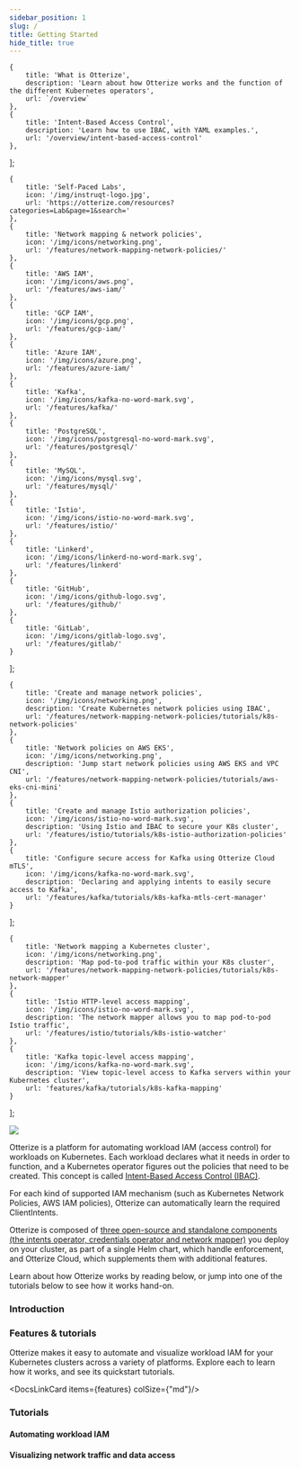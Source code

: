 ```yaml
---
sidebar_position: 1
slug: /
title: Getting Started
hide_title: true
---
```


    {
        title: 'What is Otterize',
        description: 'Learn about how Otterize works and the function of the different Kubernetes operators',
        url: `/overview`
    },
    {
        title: 'Intent-Based Access Control',
        description: 'Learn how to use IBAC, with YAML examples.',
        url: '/overview/intent-based-access-control'
    },
];

    {
        title: 'Self-Paced Labs',
        icon: '/img/instruqt-logo.jpg',
        url: 'https://otterize.com/resources?categories=Lab&page=1&search='
    },
    {
        title: 'Network mapping & network policies',
        icon: '/img/icons/networking.png',
        url: '/features/network-mapping-network-policies/'
    },
    {
        title: 'AWS IAM',
        icon: '/img/icons/aws.png',
        url: '/features/aws-iam/'
    },
    {
        title: 'GCP IAM',
        icon: '/img/icons/gcp.png',
        url: '/features/gcp-iam/'
    },
    {
        title: 'Azure IAM',
        icon: '/img/icons/azure.png',
        url: '/features/azure-iam/'
    },
    {
        title: 'Kafka',
        icon: '/img/icons/kafka-no-word-mark.svg',
        url: '/features/kafka/'
    },
    {
        title: 'PostgreSQL',
        icon: '/img/icons/postgresql-no-word-mark.svg',
        url: '/features/postgresql/'
    },
    {
        title: 'MySQL',
        icon: '/img/icons/mysql.svg',
        url: '/features/mysql/'
    },
    {
        title: 'Istio',
        icon: '/img/icons/istio-no-word-mark.svg',
        url: '/features/istio/'
    },
    {
        title: 'Linkerd',
        icon: '/img/icons/linkerd-no-word-mark.svg',
        url: '/features/linkerd'
    },
    {
        title: 'GitHub',
        icon: '/img/icons/github-logo.svg',
        url: '/features/github/'
    },
    {
        title: 'GitLab',
        icon: '/img/icons/gitlab-logo.svg',
        url: '/features/gitlab/'
    }
];

    {
        title: 'Create and manage network policies',
        icon: '/img/icons/networking.png',
        description: 'Create Kubernetes network policies using IBAC',
        url: '/features/network-mapping-network-policies/tutorials/k8s-network-policies'
    },
    {
        title: 'Network policies on AWS EKS',
        icon: '/img/icons/networking.png',
        description: 'Jump start network policies using AWS EKS and VPC CNI',
        url: '/features/network-mapping-network-policies/tutorials/aws-eks-cni-mini'
    },
    {
        title: 'Create and manage Istio authorization policies',
        icon: '/img/icons/istio-no-word-mark.svg',
        description: 'Using Istio and IBAC to secure your K8s cluster',
        url: '/features/istio/tutorials/k8s-istio-authorization-policies'
    },
    {
        title: 'Configure secure access for Kafka using Otterize Cloud mTLS',
        icon: '/img/icons/kafka-no-word-mark.svg',
        description: 'Declaring and applying intents to easily secure access to Kafka',
        url: '/features/kafka/tutorials/k8s-kafka-mtls-cert-manager'
    }
];

    {
        title: 'Network mapping a Kubernetes cluster',
        icon: '/img/icons/networking.png',
        description: 'Map pod-to-pod traffic within your K8s cluster',
        url: '/features/network-mapping-network-policies/tutorials/k8s-network-mapper'
    },
    {
        title: 'Istio HTTP-level access mapping',
        icon: '/img/icons/istio-no-word-mark.svg',
        description: 'The network mapper allows you to map pod-to-pod Istio traffic',
        url: '/features/istio/tutorials/k8s-istio-watcher'
    },
    {
        title: 'Kafka topic-level access mapping',
        icon: '/img/icons/kafka-no-word-mark.svg',
        description: 'View topic-level access to Kafka servers within your Kubernetes cluster',
        url: 'features/kafka/tutorials/k8s-kafka-mapping'
    }
];


<img className="tw-w-48 tw-mt-12 tw-mb-8" src="/img/otterize-logo-light.svg"/>

Otterize is a platform for automating workload IAM (access control) for workloads on Kubernetes.
Each workload declares what it needs in order to function, and a Kubernetes operator figures out the policies that need to be created. This concept is called [Intent-Based Access Control (IBAC)](/overview/intent-based-access-control).

For each kind of supported IAM mechanism (such as Kubernetes Network Policies, AWS IAM policies), Otterize can automatically learn the required ClientIntents.

Otterize is composed of [three open-source and standalone components (the intents operator, credentials operator and network mapper)](/overview) you deploy on your cluster, as part of a single Helm chart, which handle enforcement, and Otterize Cloud, which supplements them with additional features.

Learn about how Otterize works by reading below, or jump into one of the tutorials below to see how it works hand-on.
### Introduction

<DocsLinkCard items={introduction}/>

### Features & tutorials

Otterize makes it easy to automate and visualize workload IAM for your Kubernetes clusters across a variety of platforms. Explore each to learn how it works, and see its quickstart tutorials.

<DocsLinkCard items={features} colSize={"md"}/>

### Tutorials

#### Automating workload IAM
<DocsLinkCard items={tutorials_access}/>


#### Visualizing network traffic and data access
<DocsLinkCard items={tutorials_visualization}/>

